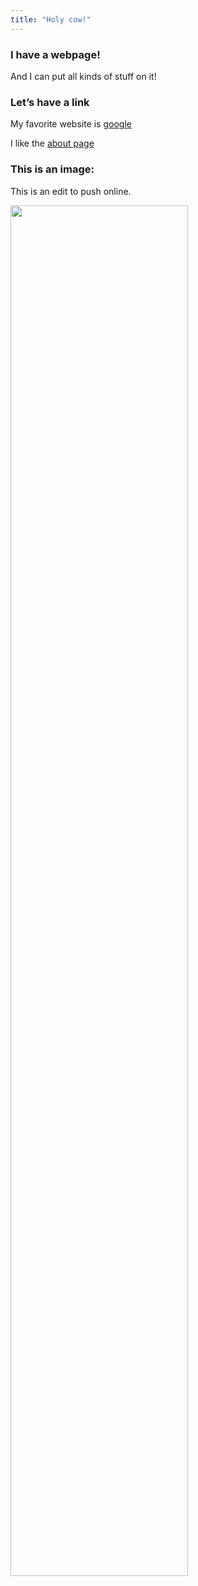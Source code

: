 ```yaml
---
title: "Holy cow!"
---
```


### I have a webpage!

And I can put all kinds of stuff on it!

### Let's have a link


My favorite website is [google](https://www.google.com)

I like the [about page](about.html)

### This is an image:

This is an edit to push online.

<img src="images/image.png" style="width:75%">